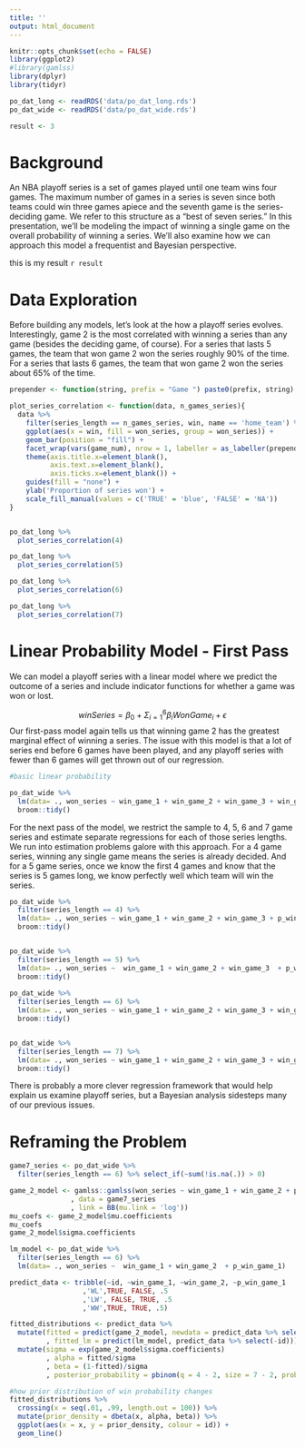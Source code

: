 ```yaml
---
title: ''
output: html_document
---
```


```r
knitr::opts_chunk$set(echo = FALSE)
library(ggplot2)
#library(gamlss)
library(dplyr)
library(tidyr)

po_dat_long <- readRDS('data/po_dat_long.rds')
po_dat_wide <- readRDS('data/po_dat_wide.rds')

result <- 3

```

# Background

An NBA playoff series is a set of games played until one team wins four games. The maximum number of games in a series is seven since both teams could win three games apiece and the seventh game is the series-deciding game. We refer to this structure as a "best of seven series." In this presentation, we'll be modeling the impact of winning a single game on the overall probability of winning a series. We'll also examine how we can approach this model a frequentist and Bayesian perspective.

this is my result `r result`

# Data Exploration

Before building any models, let's look at the how a playoff series evolves. Interestingly, game 2 is the most correlated with winning a series than any game (besides the deciding game, of course). For a series that lasts 5 games, the team that won game 2 won the series roughly 90% of the time. For a series that lasts 6 games, the team that won game 2 won the series about 65% of the time. 

```r
prepender <- function(string, prefix = "Game ") paste0(prefix, string)

plot_series_correlation <- function(data, n_games_series){
  data %>%
    filter(series_length == n_games_series, win, name == 'home_team') %>%
    ggplot(aes(x = win, fill = won_series, group = won_series)) +
    geom_bar(position = "fill") +
    facet_wrap(vars(game_num), nrow = 1, labeller = as_labeller(prepender)) +
    theme(axis.title.x=element_blank(),
          axis.text.x=element_blank(),
          axis.ticks.x=element_blank()) +
    guides(fill = "none") +
    ylab('Proportion of series won') +
    scale_fill_manual(values = c('TRUE' = 'blue', 'FALSE' = 'NA'))
}


po_dat_long %>%
  plot_series_correlation(4)

po_dat_long %>%
  plot_series_correlation(5)

po_dat_long %>%
  plot_series_correlation(6)

po_dat_long %>%
  plot_series_correlation(7)

```
# Linear Probability Model - First Pass

We can model a playoff series with a linear model where we predict the outcome of a series and include indicator functions for whether a game was won or lost.

$$winSeries = \beta_0 + \Sigma_{i=1}^6 \beta_iWonGame_i + \epsilon  $$
Our first-pass model again tells us that winning game 2 has the greatest marginal effect of winning a series. The issue with this model is that a lot of series end before 6 games have been played, and any playoff series with fewer than 6 games will get thrown out of our regression.

```r
#basic linear probability

po_dat_wide %>%
  lm(data= ., won_series ~ win_game_1 + win_game_2 + win_game_3 + win_game_4 + win_game_5 + win_game_6) %>%
  broom::tidy() 
```

For the next pass of the model, we restrict the sample to 4, 5, 6 and 7 game series and estimate separate regressions for each of those series lengths. We run into estimation problems galore with this approach. For a 4 game series, winning any single game means the series is already decided. And for a 5 game series, once we know the first 4 games and know that the series is 5 games long, we know perfectly well which team will win the series.

```r
po_dat_wide %>%
  filter(series_length == 4) %>%
  lm(data= ., won_series ~ win_game_1 + win_game_2 + win_game_3 + p_win_game_1) %>%
  broom::tidy() 


po_dat_wide %>%
  filter(series_length == 5) %>%
  lm(data= ., won_series ~  win_game_1 + win_game_2 + win_game_3  + p_win_game_1) %>%
  broom::tidy() 
  
po_dat_wide %>%
  filter(series_length == 6) %>%
  lm(data= ., won_series ~ win_game_1 + win_game_2 + win_game_3 + win_game_4 + p_win_game_1) %>%
  broom::tidy() 


po_dat_wide %>%
  filter(series_length == 7) %>%
  lm(data= ., won_series ~ win_game_1 + win_game_2 + win_game_3 + win_game_4 + win_game_5  + p_win_game_1) %>%
  broom::tidy() 
```

There is probably a more clever regression framework that would help explain us examine playoff series, but a Bayesian analysis sidesteps many of our previous issues.


# Reframing the Problem


```r

game7_series <- po_dat_wide %>%
  filter(series_length == 6) %>% select_if(~sum(!is.na(.)) > 0)

game_2_model <- gamlss::gamlss(won_series ~ win_game_1 + win_game_2 + p_win_game_1
               , data = game7_series
               , link = BB(mu.link = 'log'))
mu_coefs <- game_2_model$mu.coefficients
mu_coefs
game_2_model$sigma.coefficients

lm_model <- po_dat_wide %>%
  filter(series_length == 6) %>%
  lm(data= ., won_series ~  win_game_1 + win_game_2  + p_win_game_1) 

predict_data <- tribble(~id, ~win_game_1, ~win_game_2, ~p_win_game_1
                  ,'WL',TRUE, FALSE, .5
                  ,'LW', FALSE, TRUE, .5
                  ,'WW',TRUE, TRUE, .5)

fitted_distributions <- predict_data %>%
  mutate(fitted = predict(game_2_model, newdata = predict_data %>% select(-id))
         , fitted_lm = predict(lm_model, predict_data %>% select(-id))) %>%
  mutate(sigma = exp(game_2_model$sigma.coefficients)
         , alpha = fitted/sigma
         , beta = (1-fitted)/sigma
         , posterior_probability = pbinom(q = 4 - 2, size = 7 - 2, prob = fitted, lower.tail = FALSE) ) 

#how prior distribution of win probability changes
fitted_distributions %>%
  crossing(x = seq(.01, .99, length.out = 100)) %>%
  mutate(prior_density = dbeta(x, alpha, beta)) %>%
  ggplot(aes(x = x, y = prior_density, colour = id)) +
  geom_line()

```
